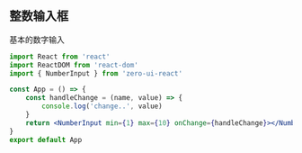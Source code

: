 ## 整数输入框

基本的数字输入

```jsx
import React from 'react'
import ReactDOM from 'react-dom'
import { NumberInput } from 'zero-ui-react'

const App = () => {
    const handleChange = (name, value) => {
        console.log('change..', value)
    }
    return <NumberInput min={1} max={10} onChange={handleChange}></NumberInput>
}
export default App
```

